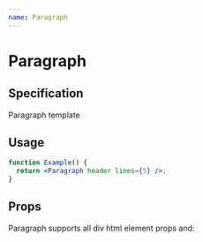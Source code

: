 ```yaml
---
name: Paragraph
---
```



# Paragraph

## Specification

Paragraph template

## Usage

```jsx live
function Example() {
  return <Paragraph header lines={5} />;
}
```

## Props

Paragraph supports all div html element props and:

<PropsTable name="Paragraph" />
